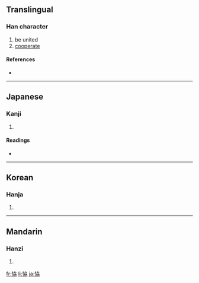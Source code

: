 {{see|協}}
==Translingual==

===Han character===
{{Han char|rn=61|rad=心|as=06|sn=9|four=|canj=心大尸尸 (PKSS)}}

# be united
# [[cooperate]]

====References====
* {{Han ref|kx=0383.340|dkj=10535|dj=0714.100|hdz=42299.050|uh=604A|ud=24650}}

----

==Japanese==

===Kanji===
{{ja-kanji|grade=|rs=心06}}

# {{defn|Japanese}}

====Readings====
* {{ja-readings|on=[[きょう]] (kyō)|kun=[[かなう]] (kanau), [[あう]] (au)}}

----

==Korean==

===Hanja===
{{ko-hanja|hangeul=협|eumhun=|rv=hyeop|mr=hyŏp|y=hyep}}

# {{defn|Korean}}

----

==Mandarin==

===Hanzi===
{{cmn-hanzi|pin=[[xié]] ([[xie2]])|wg=hsieh<sup>2</sup>}}

# {{defn|Mandarin}}

[[fr:恊]]
[[li:恊]]
[[ja:恊]]